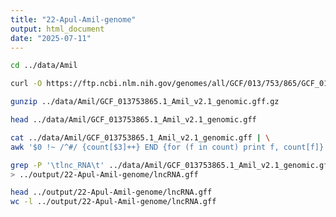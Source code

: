```yaml
---
title: "22-Apul-Amil-genome"
output: html_document
date: "2025-07-11"
---
```


```bash
cd ../data/Amil

curl -O https://ftp.ncbi.nlm.nih.gov/genomes/all/GCF/013/753/865/GCF_013753865.1_Amil_v2.1/GCF_013753865.1_Amil_v2.1_genomic.gff.gz
```
```bash
gunzip ../data/Amil/GCF_013753865.1_Amil_v2.1_genomic.gff.gz
```

```bash
head ../data/Amil/GCF_013753865.1_Amil_v2.1_genomic.gff

```
```bash
cat ../data/Amil/GCF_013753865.1_Amil_v2.1_genomic.gff | \
awk '$0 !~ /^#/ {count[$3]++} END {for (f in count) print f, count[f]}' | sort
```
```bash
grep -P '\tlnc_RNA\t' ../data/Amil/GCF_013753865.1_Amil_v2.1_genomic.gff \
> ../output/22-Apul-Amil-genome/lncRNA.gff
```

```bash
head ../output/22-Apul-Amil-genome/lncRNA.gff
wc -l ../output/22-Apul-Amil-genome/lncRNA.gff
```




